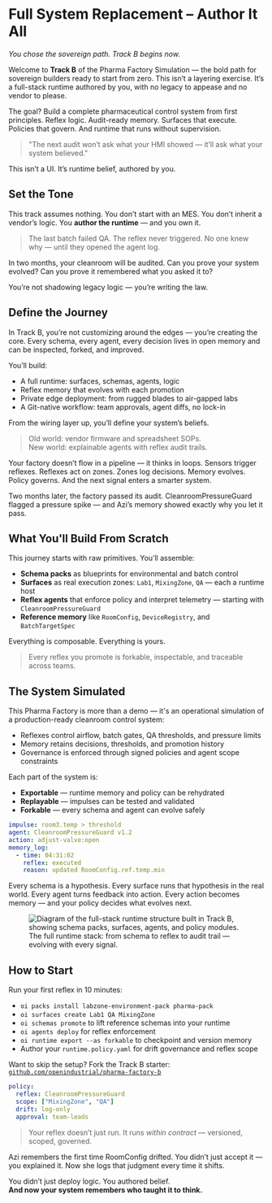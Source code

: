 # Full System Replacement – Author It All

_You chose the sovereign path. Track B begins now._

Welcome to **Track B** of the Pharma Factory Simulation — the bold path for sovereign builders ready to start from zero. This isn’t a layering exercise. It’s a full-stack runtime authored by you, with no legacy to appease and no vendor to please.

The goal? Build a complete pharmaceutical control system from first principles. Reflex logic. Audit-ready memory. Surfaces that execute. Policies that govern. And runtime that runs without supervision.

> "The next audit won’t ask what your HMI showed — it’ll ask what your system believed."

This isn’t a UI. It’s runtime belief, authored by you.

## Set the Tone

This track assumes nothing. You don’t start with an MES. You don’t inherit a vendor’s logic. You **author the runtime** — and you own it.

> The last batch failed QA. The reflex never triggered. No one knew why — until they opened the agent log.

In two months, your cleanroom will be audited. Can you prove your system evolved? Can you prove it remembered what you asked it to?

<aside class="border-l-4 border-yellow-400 pl-4 italic text-yellow-900 mt-4">
  You’re not shadowing legacy logic — you’re writing the law.
</aside>

## Define the Journey

In Track B, you’re not customizing around the edges — you’re creating the core. Every schema, every agent, every decision lives in open memory and can be inspected, forked, and improved.

You’ll build:

- A full runtime: surfaces, schemas, agents, logic
- Reflex memory that evolves with each promotion
- Private edge deployment: from rugged blades to air-gapped labs
- A Git-native workflow: team approvals, agent diffs, no lock-in

From the wiring layer up, you’ll define your system’s beliefs.

> Old world: vendor firmware and spreadsheet SOPs.  
> New world: explainable agents with reflex audit trails.

Your factory doesn’t flow in a pipeline — it thinks in loops. Sensors trigger reflexes. Reflexes act on zones. Zones log decisions. Memory evolves. Policy governs. And the next signal enters a smarter system.

Two months later, the factory passed its audit. CleanroomPressureGuard flagged a pressure spike — and Azi’s memory showed exactly why you let it pass.

## What You'll Build From Scratch

This journey starts with raw primitives. You’ll assemble:

- **Schema packs** as blueprints for environmental and batch control
- **Surfaces** as real execution zones: `Lab1`, `MixingZone`, `QA` — each a runtime host
- **Reflex agents** that enforce policy and interpret telemetry — starting with `CleanroomPressureGuard`
- **Reference memory** like `RoomConfig`, `DeviceRegistry`, and `BatchTargetSpec`

Everything is composable. Everything is yours.

> Every reflex you promote is forkable, inspectable, and traceable across teams.

## The System Simulated

This Pharma Factory is more than a demo — it's an operational simulation of a production-ready cleanroom control system:

- Reflexes control airflow, batch gates, QA thresholds, and pressure limits
- Memory retains decisions, thresholds, and promotion history
- Governance is enforced through signed policies and agent scope constraints

Each part of the system is:

- **Exportable** — runtime memory and policy can be rehydrated
- **Replayable** — impulses can be tested and validated
- **Forkable** — every schema and agent can evolve safely

```yaml
impulse: room3.temp > threshold
agent: CleanroomPressureGuard v1.2
action: adjust-valve:open
memory_log:
  - time: 04:31:02
    reflex: executed
    reason: updated RoomConfig.ref.temp.min
```

Every schema is a hypothesis. Every surface runs that hypothesis in the real world. Every agent turns feedback into action. Every action becomes memory — and your policy decides what evolves next.

<figure class="my-16 flex flex-col items-center text-center max-w-xl w-full">
  <img
    src="/assets/docs/pharma-factory-overview.png"
    alt="Diagram of the full-stack runtime structure built in Track B, showing schema packs, surfaces, agents, and policy modules."
    class="rounded-2xl shadow-2xl ring-1 ring-white/10 w-full"
  />
  <figcaption class="mt-4 text-sm text-neutral-400 tracking-wide uppercase">
    The full runtime stack: from schema to reflex to audit trail — evolving with every signal.
  </figcaption>
</figure>

## How to Start

Run your first reflex in 10 minutes:

- `oi packs install labzone-environment-pack pharma-pack`
- `oi surfaces create Lab1 QA MixingZone`
- `oi schemas promote` to lift reference schemas into your runtime
- `oi agents deploy` for reflex enforcement
- `oi runtime export --as forkable` to checkpoint and version memory
- Author your `runtime.policy.yaml` for drift governance and reflex scope

Want to skip the setup? Fork the Track B starter: [`github.com/openindustrial/pharma-factory-b`](https://github.com/openindustrial/pharma-factory-b)

```yaml
policy:
  reflex: CleanroomPressureGuard
  scope: ["MixingZone", "QA"]
  drift: log-only
  approval: team-leads
```
> Your reflex doesn’t just run. It runs *within contract* — versioned, scoped, governed.

<aside class="border-l-4 border-neon-blue pl-4 italic text-neon-blue mt-4">
  Azi remembers the first time RoomConfig drifted. You didn’t just accept it — you explained it. Now she logs that judgment every time it shifts.
</aside>

You didn’t just deploy logic. You authored belief.  
**And now your system remembers who taught it to think.**
